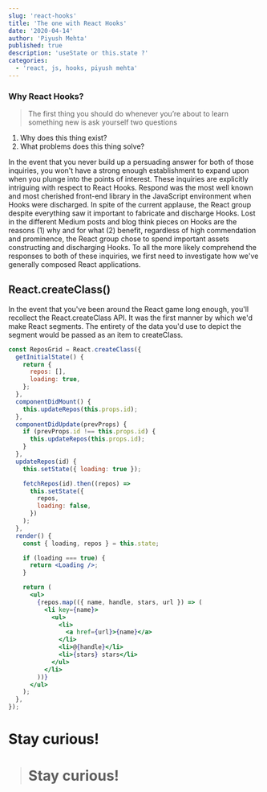 ```yaml
---
slug: 'react-hooks'
title: 'The one with React Hooks'
date: '2020-04-14'
author: 'Piyush Mehta'
published: true
description: 'useState or this.state ?'
categories:
  - 'react, js, hooks, piyush mehta'
---
```


### Why React Hooks?

> The first thing you should do whenever you’re about to learn something new is ask yourself two questions

1. Why does this thing exist?
2. What problems does this thing solve?

In the event that you never build up a persuading answer for both of those inquiries, you won't have a strong enough establishment to expand upon when you plunge into the points of interest. These inquiries are explicitly intriguing with respect to React Hooks. Respond was the most well known and most cherished front-end library in the JavaScript environment when Hooks were discharged. In spite of the current applause, the React group despite everything saw it important to fabricate and discharge Hooks. Lost in the different Medium posts and blog think pieces on Hooks are the reasons (1) why and for what (2) benefit, regardless of high commendation and prominence, the React group chose to spend important assets constructing and discharging Hooks. To all the more likely comprehend the responses to both of these inquiries, we first need to investigate how we've generally composed React applications.

## React.createClass()

In the event that you've been around the React game long enough, you'll recollect the React.createClass API. It was the first manner by which we'd make React segments. The entirety of the data you'd use to depict the segment would be passed as an item to createClass.

```jsx
const ReposGrid = React.createClass({
  getInitialState() {
    return {
      repos: [],
      loading: true,
    };
  },
  componentDidMount() {
    this.updateRepos(this.props.id);
  },
  componentDidUpdate(prevProps) {
    if (prevProps.id !== this.props.id) {
      this.updateRepos(this.props.id);
    }
  },
  updateRepos(id) {
    this.setState({ loading: true });

    fetchRepos(id).then((repos) =>
      this.setState({
        repos,
        loading: false,
      })
    );
  },
  render() {
    const { loading, repos } = this.state;

    if (loading === true) {
      return <Loading />;
    }

    return (
      <ul>
        {repos.map(({ name, handle, stars, url }) => (
          <li key={name}>
            <ul>
              <li>
                <a href={url}>{name}</a>
              </li>
              <li>@{handle}</li>
              <li>{stars} stars</li>
            </ul>
          </li>
        ))}
      </ul>
    );
  },
});
```

# Stay curious!

> # Stay curious!
